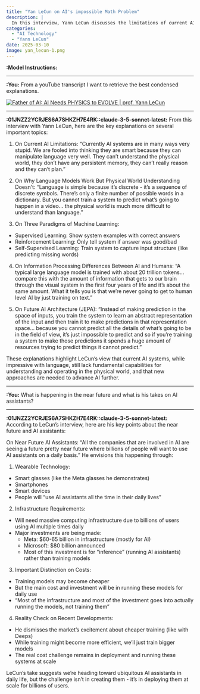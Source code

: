 ```yaml
---
title: "Yan LeCun on AI's impossible Math Problem"
description: |
  In this interview, Yann LeCun discusses the limitations of current AI systems, the challenges of understanding the physical world, and the future of AI assistants, 7. mar. 2025
categories:
  - "AI Technology"
  - "Yann LeCun" 
date: 2025-03-10
image: yan_lecun-1.png
---
```


**:Model Instructions:** 

  ---

  
**:You:** From a youTube transcript I want to retrieve the best condensed explanations.

[![Father of AI: AI Needs PHYSICS to EVOLVE | prof. Yann LeCun](https://i.ytimg.com/vi_webp/RUnFgu8kH-4/maxresdefault.webp)](https://www.youtube.com/watch?v=RUnFgu8kH-4)

---

**:01JNZZ2YCRJES6A7SHKZH7E4RK::claude-3-5-sonnet-latest:** From this interview with Yann LeCun, here are the key explanations on several important topics:

1. On Current AI Limitations:
"Currently AI systems are in many ways very stupid. We are fooled into thinking they are smart because they can manipulate language very well. They can't understand the physical world, they don't have any persistent memory, they can't really reason and they can't plan."

2. On Why Language Models Work But Physical World Understanding Doesn't:
"Language is simple because it's discrete - it's a sequence of discrete symbols. There's only a finite number of possible words in a dictionary. But you cannot train a system to predict what's going to happen in a video... the physical world is much more difficult to understand than language."

3. On Three Paradigms of Machine Learning:
- Supervised Learning: Show system examples with correct answers
- Reinforcement Learning: Only tell system if answer was good/bad
- Self-Supervised Learning: Train system to capture input structure (like predicting missing words)

4. On Information Processing Differences Between AI and Humans:
"A typical large language model is trained with about 20 trillion tokens... compare this with the amount of information that gets to our brain through the visual system in the first four years of life and it's about the same amount. What it tells you is that we're never going to get to human level AI by just training on text."

5. On Future AI Architecture (JEPA):
"Instead of making prediction in the space of inputs, you train the system to learn an abstract representation of the input and then train it to make predictions in that representation space... because you cannot predict all the details of what's going to be in the field of view, it's just impossible to predict and so if you're training a system to make those predictions it spends a huge amount of resources trying to predict things it cannot predict."

These explanations highlight LeCun's view that current AI systems, while impressive with language, still lack fundamental capabilities for understanding and operating in the physical world, and that new approaches are needed to advance AI further.

---

**:You:** What is happening in the near future and what is his takes on AI assistants?

---

**:01JNZZ2YCRJES6A7SHKZH7E4RK::claude-3-5-sonnet-latest:** According to LeCun's interview, here are his key points about the near future and AI assistants:

On Near Future AI Assistants:
"All the companies that are involved in AI are seeing a future pretty near future where billions of people will want to use AI assistants on a daily basis." He envisions this happening through:

1. Wearable Technology:
- Smart glasses (like the Meta glasses he demonstrates)
- Smartphones
- Smart devices
- People will "use AI assistants all the time in their daily lives"

2. Infrastructure Requirements:
- Will need massive computing infrastructure due to billions of users using AI multiple times daily
- Major investments are being made:
  - Meta: $60-65 billion in infrastructure (mostly for AI)
  - Microsoft: $80 billion announced
  - Most of this investment is for "inference" (running AI assistants) rather than training models

3. Important Distinction on Costs:
- Training models may become cheaper
- But the main cost and investment will be in running these models for daily use
- "Most of the infrastructure and most of the investment goes into actually running the models, not training them"

4. Reality Check on Recent Developments:
- He dismisses the market's excitement about cheaper training (like with Deeps)
- While training might become more efficient, we'll just train bigger models
- The real cost challenge remains in deployment and running these systems at scale

LeCun's take suggests we're heading toward ubiquitous AI assistants in daily life, but the challenge isn't in creating them - it's in deploying them at scale for billions of users.

